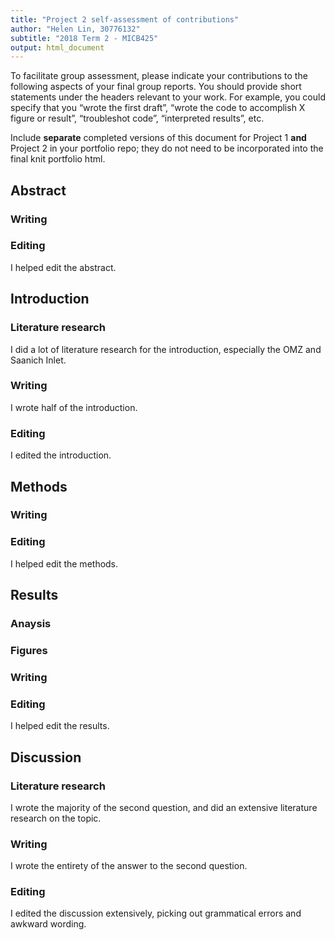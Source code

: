 ```yaml
---
title: "Project 2 self-assessment of contributions"
author: "Helen Lin, 30776132"
subtitle: "2018 Term 2 - MICB425"
output: html_document
---
```

To facilitate group assessment, please indicate your contributions to the following aspects of your final group reports. You should provide short statements under the headers relevant to your work. For example, you could specify that you "wrote the first draft", "wrote the code to accomplish X figure or result", "troubleshot code", "interpreted results", etc.

Include **separate** completed versions of this document for Project 1 **and** Project 2 in your portfolio repo; they do not need to be incorporated into the final knit portfolio html.

## Abstract
### Writing

### Editing

I helped edit the abstract. 

## Introduction
### Literature research

I did a lot of literature research for the introduction, especially the OMZ and Saanich Inlet. 

### Writing

I wrote half of the introduction.

### Editing

I edited the introduction. 

## Methods
### Writing

### Editing

I helped edit the methods. 

## Results
### Anaysis 

### Figures

### Writing

### Editing

I helped edit the results.

## Discussion
### Literature research

I wrote the majority of the second question, and did an extensive literature research on the topic.

### Writing

I wrote the entirety of the answer to the second question. 

### Editing

I edited the discussion extensively, picking out grammatical errors and awkward wording. 

